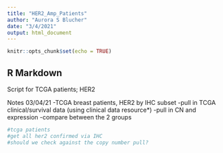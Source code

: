```yaml
---
title: "HER2_Amp_Patients"
author: "Aurora S Blucher"
date: "3/4/2021"
output: html_document
---
```


```r
knitr::opts_chunk$set(echo = TRUE)
```

## R Markdown

Script for TCGA patients; HER2

Notes 03/04/21
-TCGA breast patients, HER2 by IHC subset
-pull in TCGA clinical/survival data (using clinical data resource*)
-pull in CN and expression
-compare between the 2 groups

```r
#tcga patients
#get all her2 confirmed via IHC
#should we check against the copy number pull?







```
